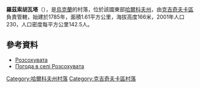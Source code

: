 

{{coord|49|20|36|N|35|43|54|E|scale:100000_region:UA|display=title}}

'''羅茲索胡瓦塔'''（{{lang-uk|Розсохувата}}），是[[烏克蘭|烏克蘭]]的村落，位於該國東部[[哈爾科夫州|哈爾科夫州]]，由[[克吉奇夫卡區|克吉奇夫卡區]]負責管轄，始建於1785年，面積1.61平方公里，海拔高度166米，2001年人口230，人口密度每平方公里142.5人。

==參考資料==
*[http://w1.c1.rada.gov.ua/pls/z7502/A005?rdat1=09.01.2009&rf7571=33310 Розсохувата]{{dead link|date=2018年4月 |bot=InternetArchiveBot |fix-attempted=yes }}
* [http://weather.in.ua/ua/har'kovskaja/22616 Погода в селі Розсохувата] {{Wayback|url=http://weather.in.ua/ua/har%27kovskaja/22616 |date=20160323025523 }}

{{DEFAULTSORT:Розсохувата}}
[[Category:哈爾科夫州村落|Category:哈爾科夫州村落]]
[[Category:克吉奇夫卡區村落|Category:克吉奇夫卡區村落]]


{{Kharkiv-geo-stub}}